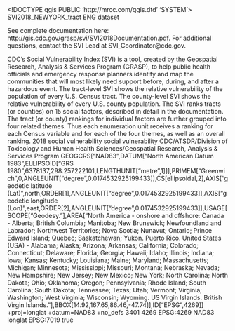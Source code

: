 <!DOCTYPE qgis PUBLIC 'http://mrcc.com/qgis.dtd' 'SYSTEM'>
<qgis version="3.22.3-Białowieża">
  <identifier>SVI2018_NEWYORK_tract</identifier>
  <parentidentifier></parentidentifier>
  <language>ENG</language>
  <type>dataset</type>
  <title>SVI2018_NEWYORK_tract</title>
  <abstract>See complete documentation here: http://gis.cdc.gov/grasp/svi/SVI2018Documentation.pdf. For additional questions, contact the SVI Lead at SVI_Coordinator@cdc.gov.

CDC's Social Vulnerability Index (SVI) is a tool, created by the Geospatial Research, Analysis &amp; Services Program (GRASP), to help public health officials and emergency response planners identify and map the communities that will most likely need support before, during, and after a hazardous event. The tract-level SVI shows the relative vulnerability of the population of every U.S. Census tract. The county-level SVI shows the relative vulnerability of every U.S. county population. The SVI ranks tracts (or counties) on 15 social factors, described in detail in the documentation. The tract (or county) rankings for individual factors are further grouped into four related themes. Thus each enumeration unit receives a ranking for each Census variable and for each of the four themes, as well as an overall ranking.</abstract>
  <keywords vocabulary="Search keys">
    <keyword>2018</keyword>
    <keyword>social vulnerability</keyword>
  </keywords>
  <keywords vocabulary="gmd:topicCategory">
    <keyword>social vulnerability</keyword>
  </keywords>
  <links/>
  <fees></fees>
  <rights>CDC/ATSDR/Division of Toxicology and Human Health Sciences/Geospatial Research, Analysis &amp; Services Program</rights>
  <encoding></encoding>
  <crs>
    <spatialrefsys>
      <wkt>GEOGCRS["NAD83",DATUM["North American Datum 1983",ELLIPSOID["GRS 1980",6378137,298.257222101,LENGTHUNIT["metre",1]]],PRIMEM["Greenwich",0,ANGLEUNIT["degree",0.0174532925199433]],CS[ellipsoidal,2],AXIS["geodetic latitude (Lat)",north,ORDER[1],ANGLEUNIT["degree",0.0174532925199433]],AXIS["geodetic longitude (Lon)",east,ORDER[2],ANGLEUNIT["degree",0.0174532925199433]],USAGE[SCOPE["Geodesy."],AREA["North America - onshore and offshore: Canada - Alberta; British Columbia; Manitoba; New Brunswick; Newfoundland and Labrador; Northwest Territories; Nova Scotia; Nunavut; Ontario; Prince Edward Island; Quebec; Saskatchewan; Yukon. Puerto Rico. United States (USA) - Alabama; Alaska; Arizona; Arkansas; California; Colorado; Connecticut; Delaware; Florida; Georgia; Hawaii; Idaho; Illinois; Indiana; Iowa; Kansas; Kentucky; Louisiana; Maine; Maryland; Massachusetts; Michigan; Minnesota; Mississippi; Missouri; Montana; Nebraska; Nevada; New Hampshire; New Jersey; New Mexico; New York; North Carolina; North Dakota; Ohio; Oklahoma; Oregon; Pennsylvania; Rhode Island; South Carolina; South Dakota; Tennessee; Texas; Utah; Vermont; Virginia; Washington; West Virginia; Wisconsin; Wyoming. US Virgin Islands. British Virgin Islands."],BBOX[14.92,167.65,86.46,-47.74]],ID["EPSG",4269]]</wkt>
      <proj4>+proj=longlat +datum=NAD83 +no_defs</proj4>
      <srsid>3401</srsid>
      <srid>4269</srid>
      <authid>EPSG:4269</authid>
      <description>NAD83</description>
      <projectionacronym>longlat</projectionacronym>
      <ellipsoidacronym>EPSG:7019</ellipsoidacronym>
      <geographicflag>true</geographicflag>
    </spatialrefsys>
  </crs>
  <extent>
    <spatial miny="30.22333400000000125" maxx="-84.88908000000000698" minx="-88.47322699999999429" maxy="35.00802800000000303" minz="0" maxz="0" dimensions="2" crs="EPSG:4269"/>
  </extent>
</qgis>
